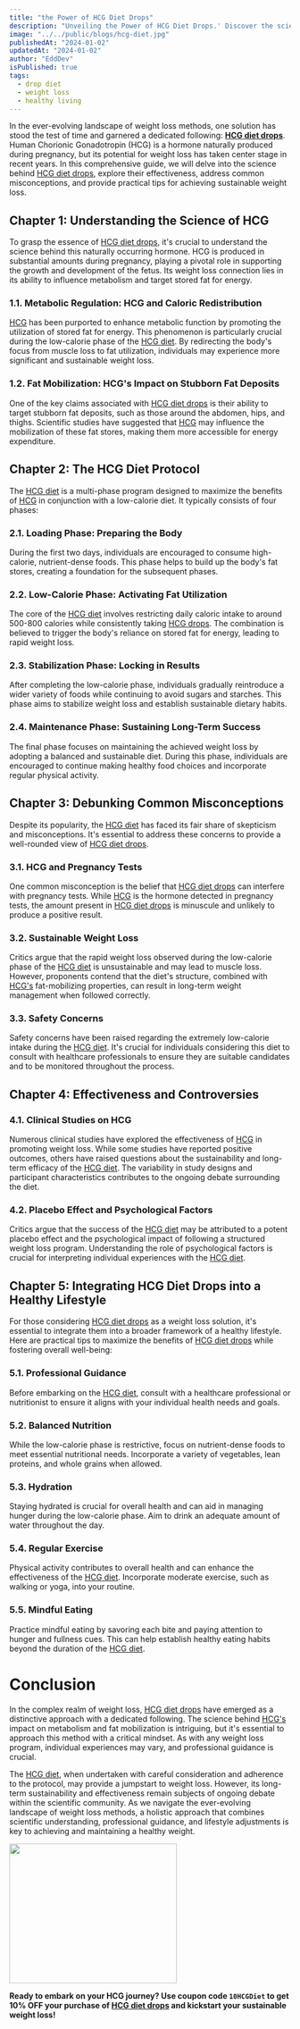 ```yaml
---
title: "the Power of HCG Diet Drops"
description: "Unveiling the Power of HCG Diet Drops.' Discover the science behind Human Chorionic Gonadotropin (HCG) and its role in sustainable weight loss. Explore the four-phase HCG diet protocol, debunk common misconceptions, and navigate the controversies surrounding this approach"
image: "../../public/blogs/hcg-diet.jpg"
publishedAt: "2024-01-02"
updatedAt: "2024-01-02"
author: "EddDev"
isPublished: true
tags:
  - drop diet
  - weight loss
  - healthy living
---
```



In the ever-evolving landscape of weight loss methods, one solution has stood the test of time and garnered a dedicated following: **[HCG diet drops](https://shareasale.com/r.cfm?b=2478804&u=4040299&m=35635&urllink=&afftrack=)**. Human Chorionic Gonadotropin (HCG) is a hormone naturally produced during pregnancy, but its potential for weight loss has taken center stage in recent years. In this comprehensive guide, we will delve into the science behind [HCG diet drops](https://shareasale.com/r.cfm?b=2478804&u=4040299&m=35635&urllink=&afftrack=), explore their effectiveness, address common misconceptions, and provide practical tips for achieving sustainable weight loss.

## Chapter 1: Understanding the Science of HCG

To grasp the essence of [HCG diet drops](https://shareasale.com/r.cfm?b=2478804&u=4040299&m=35635&urllink=&afftrack=), it's crucial to understand the science behind this naturally occurring hormone. HCG is produced in substantial amounts during pregnancy, playing a pivotal role in supporting the growth and development of the fetus. Its weight loss connection lies in its ability to influence metabolism and target stored fat for energy.

### 1.1. Metabolic Regulation: HCG and Caloric Redistribution

[HCG](https://shareasale.com/r.cfm?b=2478804&u=4040299&m=35635&urllink=&afftrack=) has been purported to enhance metabolic function by promoting the utilization of stored fat for energy. This phenomenon is particularly crucial during the low-calorie phase of the [HCG diet](https://shareasale.com/r.cfm?b=2478804&u=4040299&m=35635&urllink=&afftrack=). By redirecting the body's focus from muscle loss to fat utilization, individuals may experience more significant and sustainable weight loss.

### 1.2. Fat Mobilization: HCG's Impact on Stubborn Fat Deposits

One of the key claims associated with [HCG diet drops](https://shareasale.com/r.cfm?b=2478804&u=4040299&m=35635&urllink=&afftrack=) is their ability to target stubborn fat deposits, such as those around the abdomen, hips, and thighs. Scientific studies have suggested that [HCG](https://shareasale.com/r.cfm?b=2478804&u=4040299&m=35635&urllink=&afftrack=) may influence the mobilization of these fat stores, making them more accessible for energy expenditure.

## Chapter 2: The HCG Diet Protocol

The [HCG diet](https://shareasale.com/r.cfm?b=2478804&u=4040299&m=35635&urllink=&afftrack=) is a multi-phase program designed to maximize the benefits of [HCG](https://shareasale.com/r.cfm?b=2478804&u=4040299&m=35635&urllink=&afftrack=) in conjunction with a low-calorie diet. It typically consists of four phases:

### 2.1. Loading Phase: Preparing the Body

During the first two days, individuals are encouraged to consume high-calorie, nutrient-dense foods. This phase helps to build up the body's fat stores, creating a foundation for the subsequent phases.

### 2.2. Low-Calorie Phase: Activating Fat Utilization

The core of the [HCG diet](https://shareasale.com/r.cfm?b=2478804&u=4040299&m=35635&urllink=&afftrack=) involves restricting daily caloric intake to around 500-800 calories while consistently taking [HCG drops](https://shareasale.com/r.cfm?b=2478804&u=4040299&m=35635&urllink=&afftrack=). The combination is believed to trigger the body's reliance on stored fat for energy, leading to rapid weight loss.

### 2.3. Stabilization Phase: Locking in Results

After completing the low-calorie phase, individuals gradually reintroduce a wider variety of foods while continuing to avoid sugars and starches. This phase aims to stabilize weight loss and establish sustainable dietary habits.

### 2.4. Maintenance Phase: Sustaining Long-Term Success

The final phase focuses on maintaining the achieved weight loss by adopting a balanced and sustainable diet. During this phase, individuals are encouraged to continue making healthy food choices and incorporate regular physical activity.

## Chapter 3: Debunking Common Misconceptions

Despite its popularity, the [HCG diet](https://shareasale.com/r.cfm?b=2478804&u=4040299&m=35635&urllink=&afftrack=) has faced its fair share of skepticism and misconceptions. It's essential to address these concerns to provide a well-rounded view of [HCG diet drops](https://shareasale.com/r.cfm?b=2478804&u=4040299&m=35635&urllink=&afftrack=).

### 3.1. HCG and Pregnancy Tests

One common misconception is the belief that [HCG diet drops](https://shareasale.com/r.cfm?b=2478804&u=4040299&m=35635&urllink=&afftrack=) can interfere with pregnancy tests. While [HCG](https://shareasale.com/r.cfm?b=2478804&u=4040299&m=35635&urllink=&afftrack=) is the hormone detected in pregnancy tests, the amount present in [HCG diet drops](https://shareasale.com/r.cfm?b=2478804&u=4040299&m=35635&urllink=&afftrack=) is minuscule and unlikely to produce a positive result.

### 3.2. Sustainable Weight Loss

Critics argue that the rapid weight loss observed during the low-calorie phase of the [HCG diet](https://shareasale.com/r.cfm?b=2478804&u=4040299&m=35635&urllink=&afftrack=) is unsustainable and may lead to muscle loss. However, proponents contend that the diet's structure, combined with [HCG's](https://shareasale.com/r.cfm?b=2478804&u=4040299&m=35635&urllink=&afftrack=) fat-mobilizing properties, can result in long-term weight management when followed correctly.

### 3.3. Safety Concerns

Safety concerns have been raised regarding the extremely low-calorie intake during the [HCG diet](https://shareasale.com/r.cfm?b=2478804&u=4040299&m=35635&urllink=&afftrack=). It's crucial for individuals considering this diet to consult with healthcare professionals to ensure they are suitable candidates and to be monitored throughout the process.

## Chapter 4: Effectiveness and Controversies

### 4.1. Clinical Studies on HCG

Numerous clinical studies have explored the effectiveness of [HCG](https://shareasale.com/r.cfm?b=2478804&u=4040299&m=35635&urllink=&afftrack=) in promoting weight loss. While some studies have reported positive outcomes, others have raised questions about the sustainability and long-term efficacy of the [HCG diet](https://shareasale.com/r.cfm?b=2478804&u=4040299&m=35635&urllink=&afftrack=). The variability in study designs and participant characteristics contributes to the ongoing debate surrounding the diet.

### 4.2. Placebo Effect and Psychological Factors

Critics argue that the success of the [HCG diet](https://shareasale.com/r.cfm?b=2478804&u=4040299&m=35635&urllink=&afftrack=) may be attributed to a potent placebo effect and the psychological impact of following a structured weight loss program. Understanding the role of psychological factors is crucial for interpreting individual experiences with the [HCG diet](https://shareasale.com/r.cfm?b=2478804&u=4040299&m=35635&urllink=&afftrack=).

## Chapter 5: Integrating HCG Diet Drops into a Healthy Lifestyle

For those considering [HCG diet drops](https://shareasale.com/r.cfm?b=2478804&u=4040299&m=35635&urllink=&afftrack=) as a weight loss solution, it's essential to integrate them into a broader framework of a healthy lifestyle. Here are practical tips to maximize the benefits of [HCG diet drops](https://shareasale.com/r.cfm?b=2478804&u=4040299&m=35635&urllink=&afftrack=) while fostering overall well-being:

### 5.1. Professional Guidance

Before embarking on the [HCG diet](https://shareasale.com/r.cfm?b=2478804&u=4040299&m=35635&urllink=&afftrack=), consult with a healthcare professional or nutritionist to ensure it aligns with your individual health needs and goals.

### 5.2. Balanced Nutrition

While the low-calorie phase is restrictive, focus on nutrient-dense foods to meet essential nutritional needs. Incorporate a variety of vegetables, lean proteins, and whole grains when allowed.

### 5.3. Hydration

Staying hydrated is crucial for overall health and can aid in managing hunger during the low-calorie phase. Aim to drink an adequate amount of water throughout the day.

### 5.4. Regular Exercise

Physical activity contributes to overall health and can enhance the effectiveness of the [HCG diet](https://shareasale.com/r.cfm?b=2478804&u=4040299&m=35635&urllink=&afftrack=). Incorporate moderate exercise, such as walking or yoga, into your routine.

### 5.5. Mindful Eating

Practice mindful eating by savoring each bite and paying attention to hunger and fullness cues. This can help establish healthy eating habits beyond the duration of the [HCG diet](https://shareasale.com/r.cfm?b=2478804&u=4040299&m=35635&urllink=&afftrack=).

# Conclusion

In the complex realm of weight loss, [HCG diet drops](https://shareasale.com/r.cfm?b=2478804&u=4040299&m=35635&urllink=&afftrack=) have emerged as a distinctive approach with a dedicated following. The science behind [HCG's](https://shareasale.com/r.cfm?b=2478804&u=4040299&m=35635&urllink=&afftrack=) impact on metabolism and fat mobilization is intriguing, but it's essential to approach this method with a critical mindset. As with any weight loss program, individual experiences may vary, and professional guidance is crucial.

The [HCG diet](https://shareasale.com/r.cfm?b=2478804&u=4040299&m=35635&urllink=&afftrack=), when undertaken with careful consideration and adherence to the protocol, may provide a jumpstart to weight loss. However, its long-term sustainability and effectiveness remain subjects of ongoing debate within the scientific community. As we navigate the ever-evolving landscape of weight loss methods, a holistic approach that combines scientific understanding, professional guidance, and lifestyle adjustments is key to achieving and maintaining a healthy weight.

[<Image 
    src="https://static.shareasale.com/image/35635/January-2024-OfficialHCGdietplan1.png"
    width="300"
    height="250"
/>
](https://shareasale.com/r.cfm?b=2493700&u=4040299&m=35635&urllink=&afftrack=)

**Ready to embark on your HCG journey? Use coupon code `10HCGDiet` to get 10% OFF your purchase of [HCG diet drops](https://shareasale.com/r.cfm?b=2478804&u=4040299&m=35635&urllink=&afftrack=) and kickstart your sustainable weight loss!**
